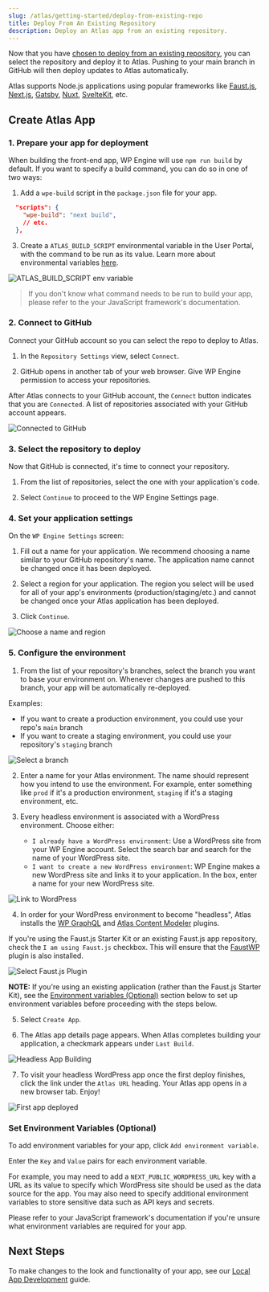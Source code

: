 ```yaml
---
slug: /atlas/getting-started/deploy-from-existing-repo
title: Deploy From An Existing Repository
description: Deploy an Atlas app from an existing repository.
---
```


Now that you have [chosen to deploy from an existing repository](./blueprint-repository), you can select the repository and deploy it to Atlas. Pushing to your main branch in GitHub will then deploy updates to Atlas automatically.

Atlas supports Node.js applications using popular frameworks like [Faust.js](https://faustjs.org/), [Next.js](https://nextjs.org/), [Gatsby](https://www.gatsbyjs.com/), [Nuxt](https://nuxtjs.org/), [SvelteKit](https://kit.svelte.dev/), etc.

## Create Atlas App

### 1. Prepare your app for deployment

When building the front-end app, WP Engine will use `npm run build` by default. If you want to specify a build command, you can do so in one of two ways:

1. Add a `wpe-build` script in the `package.json` file for your app.

```json
  "scripts": {
    "wpe-build": "next build",
    // etc.
  },
```

3. Create a `ATLAS_BUILD_SCRIPT` environmental variable in the User Portal, with the command to be run as its value. Learn more about environmental variables [here](#env-var).

![ATLAS_BUILD_SCRIPT env variable](./assets/img/env-variables.png)


>If you don't know what command needs to be run to build your app, please refer to the your JavaScript framework's documentation.

### 2. Connect to GitHub

Connect your GitHub account so you can select the repo to deploy to Atlas.

1. In the `Repository Settings` view, select `Connect`.

2. GitHub opens in another tab of your web browser. Give WP Engine permission to access your repositories.

After Atlas connects to your GitHub account, the `Connect` button indicates that you are `Connected`. A list of repositories associated with your GitHub account appears.

![Connected to GitHub](./assets/img/connect-to-github.png)

### 3. Select the repository to deploy

Now that GitHub is connected, it's time to connect your repository.

1. From the list of repositories, select the one with your application's code.

2. Select `Continue` to proceed to the WP Engine Settings page.

### 4. Set your application settings

On the `WP Engine Settings` screen:

1. Fill out a name for your application. We recommend choosing a name similar to your GitHub repository's name. The application name cannot be changed once it has been deployed.

2. Select a region for your application. The region you select will be used for all of your app's environments (production/staging/etc.) and cannot be changed once your Atlas application has been deployed.

3. Click `Continue`.

![Choose a name and region](./assets/img/wp-engine-settings.png)

### 5. Configure the environment

1. From the list of your repository's branches, select the branch you want to base your environment on. Whenever changes are pushed to this branch, your app will be automatically re-deployed.

Examples:

- If you want to create a production environment, you could use your repo's `main` branch
- If you want to create a staging environment, you could use your repository's `staging` branch

![Select a branch](./assets/img/select-branch.png)

2. Enter a name for your Atlas environment. The name should represent how you intend to use the environment. For example, enter something like `prod` if it's a production environment, `staging` if it's a staging environment, etc.

3. Every headless environment is associated with a WordPress environment. Choose either:

   - `I already have a WordPress environment`: Use a WordPress site from your WP Engine account. Select the search bar and search for the name of your WordPress site.
   - `I want to create a new WordPress environment`: WP Engine makes a new WordPress site and links it to your application. In the box, enter a name for your new WordPress site.

![Link to WordPress](./assets/img/link-to-wordpress.png)

4. In order for your WordPress environment to become "headless", Atlas installs the [WP GraphQL](https://wordpress.org/plugins/wp-graphql/) and [Atlas Content Modeler](https://wordpress.org/plugins/atlas-content-modeler/) plugins.

If you're using the Faust.js Starter Kit or an existing Faust.js app repository, check the `I am using Faust.js` checkbox. This will ensure that the [FaustWP](https://wordpress.org/plugins/faustwp/) plugin is also installed.

![Select Faust.js Plugin](./assets/img/faustjs.png)

**NOTE:** If you're using an existing application (rather than the Faust.js Starter Kit), see the [Environment variables (Optional)](#environment-variables--optional-) section below to set up environment variables before proceeding with the steps below.

5. Select `Create App`.

6. The Atlas app details page appears. When Atlas completes building your application, a checkmark appears under `Last Build`.

![Headless App Building](./assets/img/portal-app-building.png)

7. To visit your headless WordPress app once the first deploy finishes, click the link under the `Atlas URL` heading. Your Atlas app opens in a new browser tab. Enjoy!

![First app deployed](./assets/img/first-app-deployed.png)

<a name="env-var"></a>
### Set Environment Variables (Optional)

To add environment variables for your app, click `Add environment variable`.

Enter the `Key` and `Value` pairs for each environment variable.

For example, you may need to add a `NEXT_PUBLIC_WORDPRESS_URL` key with a URL as its value to specify which WordPress site should be used as the data source for the app. You may also need to specify additional environment variables to store sensitive data such as API keys and secrets.

Please refer to your JavaScript framework's documentation if you're unsure what environment variables are required for your app.

## Next Steps

To make changes to the look and functionality of your app, see our [Local App Development](../local-app-development/overview) guide.
